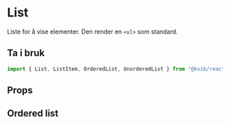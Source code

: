 
<Meta title="Komponenter/Data Display/List" />

# List

Liste for å vise elementer. Den render en `<ul>` som standard.

## Ta i bruk

```jsx
import { List, ListItem, OrderedList, UnorderedList } from "@kvib/react";
```

## Props

<Canvas of={ListStories.List} />
<Controls of={ListStories.List} />

## Ordered list

<Canvas of={ListStories.ListOrdered} />
